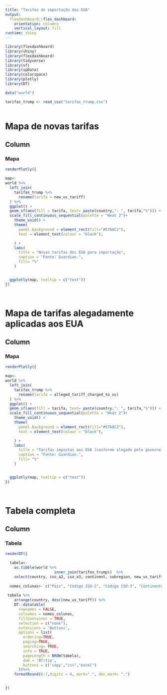 ```yaml
---
title: "Tarifas de importação dos EUA"
output: 
  flexdashboard::flex_dashboard:
    orientation: columns
    vertical_layout: fill
runtime: shiny
---
```


```r
library(flexdashboard)
library(shiny)
library(flexdashboard)
library(tidyverse)
library(sf)
library(spData)
library(colorspace)
library(plotly)
library(DT)

data("world")

tarifas_trump <- read_csv("tarifas_trump.csv")



```


# Mapa de novas tarifas

## Column

### Mapa

```r
renderPlotly({
  
map<-  
world %>%
  left_join(
    tarifas_trump %>%
      rename(tarifa = new_us_tariff)
  ) %>%
  ggplot() +
  geom_sf(aes(fill = tarifa, text= paste(country,": ", tarifa,"%"))) +
  scale_fill_continuous_sequential(palette = "Heat 2")+
    theme_void() +
    theme(
      panel.background = element_rect(fill="#57A8C2"),
      text = element_text(colour = "black"),

    ) +
    labs(
      title = "Novas tarifas dos EUA para importação",
      caption = "Fonte: Guardian.",
      fill= "%"
    )


  ggplotly(map, tooltip = c("text"))
})




```


# Mapa de tarifas alegadamente aplicadas aos EUA

## Column

### Mapa

```r
renderPlotly({
  
map<-  
world %>%
  left_join(
    tarifas_trump %>%
      rename(tarifa = alleged_tariff_charged_to_us)
  ) %>%
  ggplot() +
  geom_sf(aes(fill = tarifa, text= paste(country,": ", tarifa,"%"))) +
  scale_fill_continuous_sequential(palette = "Heat 2")+
    theme_void() +
    theme(
      panel.background = element_rect(fill="#57A8C2"),
      text = element_text(colour = "black"),

    ) +
    labs(
      title = "Tarifas impostas aos EUA (conforme alegado pelo governo dos EUA)",
      caption = "Fonte: Guardian.",
      fill= "%"
    )


  ggplotly(map, tooltip = c("text"))
})




```

# Tabela completa

## Column

### Tabela


```r

renderDT({
    
  tabela<-
    as.tibble(world %>%
                      inner_join(tarifas_trump))  %>%
    select(country, iso_a2, iso_a3, continent, subregion, new_us_tariff, alleged_tariff_charged_to_us )
  
  nomes_colunas<- c("País", "Código ISO-2", "Código ISO-3", "Continente", "Sub-região", "Nova Tarifa", "Tarifa alegada")
    
 tabela %>%
    arrange(country, desc(new_us_tariff)) %>%
    DT::datatable(
      rownames = FALSE,
      colnames = nomes_colunas,
      fillContainer = TRUE,
      selection = c("none"),
      extensions = 'Buttons',
      options = list(
        ordering=TRUE,
        paging=TRUE,
        searching= TRUE,
        info = TRUE,
        pageLength = NROW(tabela),
        dom = 'Bfrtip',
        buttons = c('copy',"csv","excel")
      ))%>%
    formatRound(6:7,digits = 0, mark=".", dec.mark= ",") 

  
})

  
```

